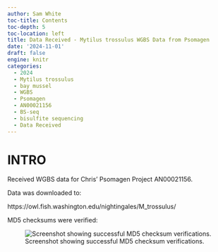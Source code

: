 ```yaml
---
author: Sam White
toc-title: Contents
toc-depth: 5
toc-location: left
title: Data Received - Mytilus trossulus WGBS Data from Psomagen
date: '2024-11-01'
draft: false
engine: knitr
categories: 
  - 2024
  - Mytilus trossulus
  - bay mussel
  - WGBS
  - Psomagen
  - AN00021156
  - BS-seq
  - bisulfite sequencing
  - Data Received
---
```

# INTRO

Received WGBS data for Chris' Psomagen Project AN00021156.

Data was downloaded to:

https://owl.fish.washington.edu/nightingales/M_trossulus/

MD5 checksums were verified:

![Screenshot showing successful MD5 checksum verifications.](./20241101-mtro-md5sum-check-screenshot.png){#fig-ladder fig-alt="Screenshot showing successful MD5 checksum verifications." .lightbox}